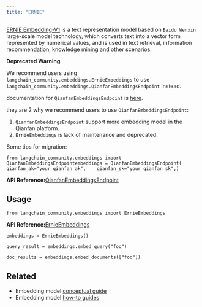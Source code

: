 ```yaml
---
title: "ERNIE"
---
```


[ERNIE Embedding-V1](https://cloud.baidu.com/doc/WENXINWORKSHOP/s/alj562vvu) is a text representation model based on `Baidu Wenxin` large-scale model technology, which converts text into a vector form represented by numerical values, and is used in text retrieval, information recommendation, knowledge mining and other scenarios.

**Deprecated Warning**

We recommend users using `langchain_community.embeddings.ErnieEmbeddings` to use `langchain_community.embeddings.QianfanEmbeddingsEndpoint` instead.

documentation for `QianfanEmbeddingsEndpoint` is [here](/src/oss/integrations/text_embedding/baidu_qianfan_endpoint).

they are 2 why we recommend users to use `QianfanEmbeddingsEndpoint`:

1. `QianfanEmbeddingsEndpoint` support more embedding model in the Qianfan platform.
2. `ErnieEmbeddings` is lack of maintenance and deprecated.

Some tips for migration:

```
from langchain_community.embeddings import QianfanEmbeddingsEndpointembeddings = QianfanEmbeddingsEndpoint(    qianfan_ak="your qianfan ak",    qianfan_sk="your qianfan sk",)
```

**API Reference:**[QianfanEmbeddingsEndpoint](https://python.langchain.com/api_reference/community/embeddings/langchain_community.embeddings.baidu_qianfan_endpoint.QianfanEmbeddingsEndpoint.html)

## Usage

```
from langchain_community.embeddings import ErnieEmbeddings
```

**API Reference:**[ErnieEmbeddings](https://python.langchain.com/api_reference/community/embeddings/langchain_community.embeddings.ernie.ErnieEmbeddings.html)

```
embeddings = ErnieEmbeddings()
```

```
query_result = embeddings.embed_query("foo")
```

```
doc_results = embeddings.embed_documents(["foo"])
```

## Related

* Embedding model [conceptual guide](/src/oss/concepts/embedding_models)
* Embedding model [how-to guides](/src/oss/how_to/#embedding-models)
